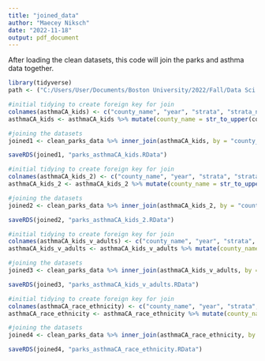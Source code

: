 ```yaml
---
title: "joined_data"
author: "Maecey Niksch"
date: "2022-11-18"
output: pdf_document
---
```

After loading the clean datasets, this code will join the parks and asthma data together.

```r
library(tidyverse)
path <- ("C:/Users/User/Documents/Boston University/2022/Fall/Data Sci in R/ma4615-fa22-final-project-treehuggers/dataset")

#initial tidying to create foreign key for join
colnames(asthmaCA_kids) <- c("county_name", "year", "strata", "strata_name", "age_group", "number_hospitalizations", "age_adjusted_hospitalization_rate")
asthmaCA_kids <- asthmaCA_kids %>% mutate(county_name = str_to_upper(county_name))

#joining the datasets
joined1 <- clean_parks_data %>% inner_join(asthmaCA_kids, by = "county_name")

saveRDS(joined1, "parks_asthmaCA_kids.RData")

```

```r
#initial tidying to create foreign key for join
colnames(asthmaCA_kids_2) <- c("county_name", "year", "strata", "strata_name", "age_group", "number_hospitalizations", "age_adjusted_hospitalization_rate")
asthmaCA_kids_2 <- asthmaCA_kids_2 %>% mutate(county_name = str_to_upper(county_name))

#joining the datasets
joined2 <- clean_parks_data %>% inner_join(asthmaCA_kids_2, by = "county_name")

saveRDS(joined2, "parks_asthmaCA_kids_2.RData")
```

```r
#initial tidying to create foreign key for join
colnames(asthmaCA_kids_v_adults) <- c("county_name", "year", "strata", "strata_name", "age_group", "number_hospitalizations", "age_adjusted_hospitalization_rate")
asthmaCA_kids_v_adults <- asthmaCA_kids_v_adults %>% mutate(county_name = str_to_upper(county_name))

#joining the datasets
joined3 <- clean_parks_data %>% inner_join(asthmaCA_kids_v_adults, by = "county_name")

saveRDS(joined3, "parks_asthmaCA_kids_v_adults.RData")

```

```r
#initial tidying to create foreign key for join
colnames(asthmaCA_race_ethnicity) <- c("county_name", "year", "strata", "race_ethnicity", "age_group", "number_hospitalizations", "age_adjusted_hospitalization_rate")
asthmaCA_race_ethnicity <- asthmaCA_race_ethnicity %>% mutate(county_name = str_to_upper(county_name))

#joining the datasets
joined4 <- clean_parks_data %>% inner_join(asthmaCA_race_ethnicity, by = "county_name")

saveRDS(joined4, "parks_asthmaCA_race_ethnicity.RData")
```










